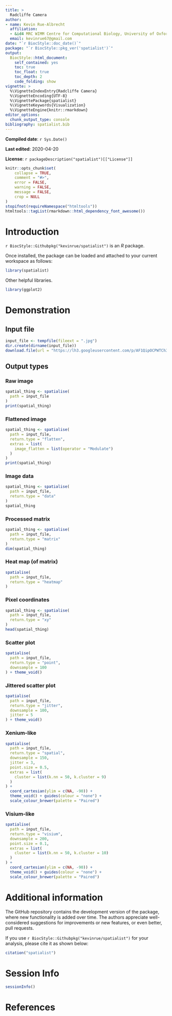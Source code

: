 ```yaml
---
title: >
  Radcliffe Camera
author:
- name: Kevin Rue-Albrecht
  affiliation: 
  - &id4 MRC WIMM Centre for Computational Biology, University of Oxford, Oxford, OX3 9DS, UK
  email: kevinrue67@gmail.com
date: "`r BiocStyle::doc_date()`"
package: "`r BiocStyle::pkg_ver('spatialist')`"
output: 
  BiocStyle::html_document:
    self_contained: yes
    toc: true
    toc_float: true
    toc_depth: 2
    code_folding: show
vignette: >
  %\VignetteIndexEntry{Radcliffe Camera}
  %\VignetteEncoding{UTF-8}  
  %\VignettePackage{spatialist}
  %\VignetteKeywords{Visualization}
  %\VignetteEngine{knitr::rmarkdown}
editor_options: 
  chunk_output_type: console
bibliography: spatialist.bib
---
```


**Compiled date**: `r Sys.Date()`

**Last edited**: 2020-04-20

**License**: `r packageDescription("spatialist")[["License"]]`

```r
knitr::opts_chunk$set(
    collapse = TRUE,
    comment = "#>",
    error = FALSE,
    warning = FALSE,
    message = FALSE,
    crop = NULL
)
stopifnot(requireNamespace("htmltools"))
htmltools::tagList(rmarkdown::html_dependency_font_awesome())
```

# Introduction 

`r BiocStyle::Githubpkg("kevinrue/spatialist")` is an *R* package.

Once installed, the package can be loaded and attached to your current workspace as follows:

```r
library(spatialist)
```

Other helpful libraries.

```r
library(ggplot2)
```

# Demonstration

## Input file

```r
input_file <- tempfile(fileext = ".jpg")
dir.create(dirname(input_file))
download.file(url = "https://lh3.googleusercontent.com/p/AF1QipOCPWTCh3keAMBioweiqUf0PZHOaxIUCekJThB9=s1360-w1360-h1020", destfile = input_file)
```

## Output types

### Raw image

```r
spatial_thing <- spatialise(
  path = input_file
)
print(spatial_thing)
```

### Flattened image

```r
spatial_thing <- spatialise(
  path = input_file,
  return.type = "flatten",
  extras = list(
    image_flatten = list(operator = "Modulate")
  )
)
print(spatial_thing)
```

### Image data

```r
spatial_thing <- spatialise(
  path = input_file,
  return.type = "data"
)
spatial_thing
```

### Processed matrix

```r
spatial_thing <- spatialise(
  path = input_file,
  return.type = "matrix"
)
dim(spatial_thing)
```

### Heat map (of matrix)

```r
spatialise(
  path = input_file,
  return.type = "heatmap"
)
```

### Pixel coordinates

```r
spatial_thing <- spatialise(
  path = input_file,
  return.type = "xy"
)
head(spatial_thing)
```

### Scatter plot

```r
spatialise(
  path = input_file,
  return.type = "point",
  downsample = 100
) + theme_void()
```

### Jittered scatter plot

```r
spatialise(
  path = input_file,
  return.type = "jitter",
  downsample = 100,
  jitter = 5
) + theme_void()
```

### Xenium-like

```r
spatialise(
  path = input_file,
  return.type = "spatial",
  downsample = 150,
  jitter = 3,
  point.size = 0.5,
  extras = list(
    cluster = list(k.nn = 50, k.cluster = 9)
  )
) + 
  coord_cartesian(ylim = c(NA, -90)) +
  theme_void() + guides(colour = "none") +
  scale_colour_brewer(palette = "Paired")
```

### Visium-like

```r
spatialise(
  path = input_file,
  return.type = "visium",
  downsample = 200,
  point.size = 0.1,
  extras = list(
    cluster = list(k.nn = 50, k.cluster = 10)
  )
) + 
  coord_cartesian(ylim = c(NA, -90)) +
  theme_void() + guides(colour = "none") +
  scale_colour_brewer(palette = "Paired")
```

# Additional information

The GitHub repository contains the development version of the package, where new functionality is added over time.
The authors appreciate well-considered suggestions for improvements or new features, or even better, pull requests.

If you use `r BiocStyle::Githubpkg("kevinrue/spatialist")` for your analysis, please cite it as shown below:

```r
citation("spatialist")
```

# Session Info {.unnumbered}

```r
sessionInfo()
```

# References {.unnumbered}
